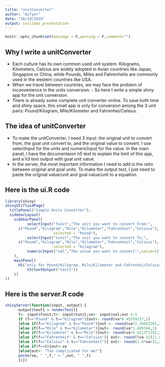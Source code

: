 ```yaml
---
title: "unitConverter"
author: "Aifyer"
date: "10/10/2019"
output: ioslides_presentation
---
```


```r
knitr::opts_chunk$set(message = F,warning = F,comment="")
```

## Why I write a unitConverter

- Each culture has its own common used unit system. Kilograms, Kilometers, Celcius are widely adopted in Asian countries like Japan, Singapore or China, while Pounds, Miles and Fahrenheits are commonly used in the western countries like USA.  
- When we travel between countries, we may face the problem of inconvenience in the units conversion. - So here I write a simple shiny app for the unit conversion.
- There is already some complete unit converter online. To save both time and shiny space, this small app is only for conversion among the 3 unit pairs: Pound/Kilogram, Mile/Kilometer and Fahrenhei/Celsius.

## The idea of unitConverter

- To make the unitConverter, I need 3 input: the original unit to convert from, the goal unit convert to, and the original value to convert. I use selectInput for the units and numericInput for the value. In the main panel, I have the documentaion h5 text to explain the limit of this app, and a h3 text output with goal unit value.
- In the server, the most important information I need to add is the ratio between original and goal units. To make the output text, I just need to paste the orignial value/unit and goal value/unit to a equation. 


## Here is the ui.R code

```r
library(shiny)
shinyUI(fluidPage(
  titlePanel("Simple Units Converter"),
  sidebarLayout(
    sidebarPanel(
          selectInput("funit","The unit you want to convert From:",
      c("Pound","Kilogram","Mile","Kilometer","Fahrenheit","Celsius"),
                      selected = "Pound"),
          selectInput("tunit","The unit you want to convert To:",
      c("Pound","Kilogram","Mile","Kilometer","Fahrenheit","Celsius"),
                      selected = "Kilogram"),
          numericInput("val","The value you want to convert:",value=1)
    ),
    mainPanel(
      h5("only for Pound/Kilogram, Mile/Kilometer and Fahrenhei/Celsius"),
          h3(textOutput("text1"))
    ))
))
```

## Here is the server.R code

```r
shinyServer(function(input, output) {
      output$text1 = renderText({
      f<- input$funit;t<- input$tunit;va<- input$val;out <-1
      if (f=="Pound" & t=="Kilogram"){out<- round(va*0.45359237,2)
      }else if(f=="Kilogram" & t=="Pound"){out <- round(va*2.20462262,2)
      }else if(f=="Mile" & t=="Kilometer"){out<- round(va*1.609344,2)
      }else if(f=="Kilometer" & t=="Mile"){out<- round(va*0.621371192,2)
      }else if(f=="Fahrenheit" & t=="Celsius"){ out<- round((va-32)/1.8,2)
      }else if(f=="Celsius" & t=="Fahrenheit"){ out<- round(1.8*va+32,2)
      }else if(f==t){out<-va
      }else{out<- "Too complicated for me!"}
      paste(va, " ",f," = ",out, " ",t)
      })})
```




















